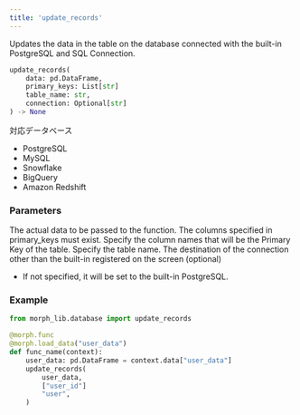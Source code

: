 ```yaml
---
title: 'update_records'
---
```


Updates the data in the table on the database connected with the built-in PostgreSQL and SQL Connection.

```python morph_lib.database
update_records(
	data: pd.DataFrame,
	primary_keys: List[str]
	table_name: str,
	connection: Optional[str]
) -> None
```

対応データベース

- PostgreSQL
- MySQL
- Snowflake
- BigQuery
- Amazon Redshift

### Parameters
<ParamField body="data" type="pd.DataFrame" required>
The actual data to be passed to the function. The columns specified in primary_keys must exist.
</ParamField>

<ParamField body="primary_keys" type="List[str]" required>
Specify the column names that will be the Primary Key of the table.
</ParamField>

<ParamField body="table_name" type="str" required>
Specify the table name.
</ParamField>

<ParamField body="connection" type="str">
The destination of the connection other than the built-in registered on the screen (optional)

* If not specified, it will be set to the built-in PostgreSQL.
</ParamField>

### Example

```python
from morph_lib.database import update_records

@morph.func
@morph.load_data("user_data")
def func_name(context):
	user_data: pd.DataFrame = context.data["user_data"]
	update_records(
		user_data,
		["user_id"]
		"user",
	)
```